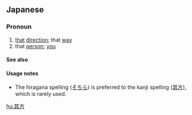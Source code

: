 ==Japanese==
{{ja-kanjitab|yomi=irr}}
===Pronoun===
{{ja-pos|pronoun|そちら}}
# [[that]] [[direction]]; that [[way]]
# that [[person]]; [[you]]

====See also====
{{Japanese demonstratives}}

====Usage notes====
* The hiragana spelling ([[そちら]]) is preferred to the kanji spelling ([[其方]]), which is rarely used.

[[hu:其方]]